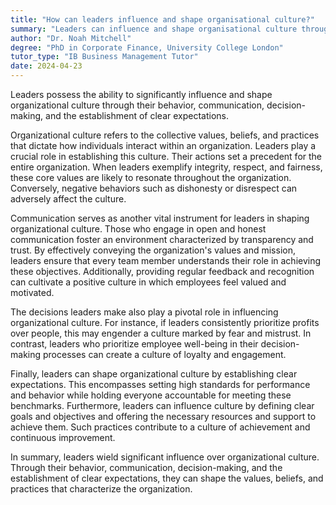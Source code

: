 ```yaml
---
title: "How can leaders influence and shape organisational culture?"
summary: "Leaders can influence and shape organisational culture through their behaviour, communication, decision-making, and by setting clear expectations."
author: "Dr. Noah Mitchell"
degree: "PhD in Corporate Finance, University College London"
tutor_type: "IB Business Management Tutor"
date: 2024-04-23
---
```


Leaders possess the ability to significantly influence and shape organizational culture through their behavior, communication, decision-making, and the establishment of clear expectations.

Organizational culture refers to the collective values, beliefs, and practices that dictate how individuals interact within an organization. Leaders play a crucial role in establishing this culture. Their actions set a precedent for the entire organization. When leaders exemplify integrity, respect, and fairness, these core values are likely to resonate throughout the organization. Conversely, negative behaviors such as dishonesty or disrespect can adversely affect the culture.

Communication serves as another vital instrument for leaders in shaping organizational culture. Those who engage in open and honest communication foster an environment characterized by transparency and trust. By effectively conveying the organization's values and mission, leaders ensure that every team member understands their role in achieving these objectives. Additionally, providing regular feedback and recognition can cultivate a positive culture in which employees feel valued and motivated.

The decisions leaders make also play a pivotal role in influencing organizational culture. For instance, if leaders consistently prioritize profits over people, this may engender a culture marked by fear and mistrust. In contrast, leaders who prioritize employee well-being in their decision-making processes can create a culture of loyalty and engagement.

Finally, leaders can shape organizational culture by establishing clear expectations. This encompasses setting high standards for performance and behavior while holding everyone accountable for meeting these benchmarks. Furthermore, leaders can influence culture by defining clear goals and objectives and offering the necessary resources and support to achieve them. Such practices contribute to a culture of achievement and continuous improvement.

In summary, leaders wield significant influence over organizational culture. Through their behavior, communication, decision-making, and the establishment of clear expectations, they can shape the values, beliefs, and practices that characterize the organization.
    